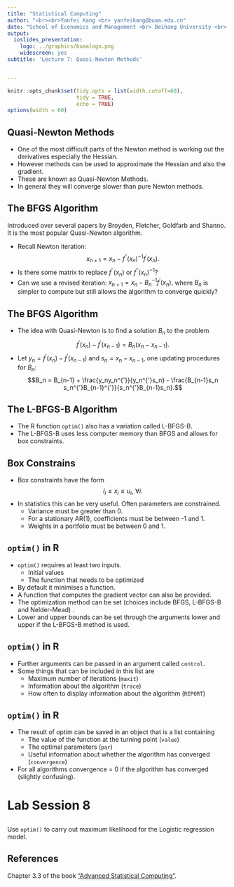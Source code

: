 ```yaml
---
title: "Statistical Computing"
author: "<br><br>Yanfei Kang <br> yanfeikang@buaa.edu.cn"
date: "School of Economics and Management <br> Beihang University <br> http://yanfei.site"
output:
  ioslides_presentation:
    logo: ../graphics/buaalogo.png
    widescreen: yes
subtitle: 'Lecture 7: Quasi-Newton Methods'


---
```


<style>
    slides > slide {
    overflow-x: auto !important;
    overflow-y: auto !important;
}
</style>


```r
knitr::opts_chunk$set(tidy.opts = list(width.cutoff=60),
                      tidy = TRUE, 
                      echo = TRUE)
options(width = 60)
```

## Quasi-Newton Methods

- One of the most difficult parts of the Newton method is working out the derivatives especially the Hessian.
- However methods can be used to approximate the Hessian and also the gradient.
- These are known as Quasi-Newton Methods.
- In general they will converge slower than pure Newton methods.

## The BFGS Algorithm

Introduced over several papers by Broyden, Fletcher, Goldfarb and Shanno. It is the most popular Quasi-Newton algorithm.

- Recall Newton iteration: $$x_{n+1} = x_n - f^{''}(x_n)^{-1}f^{'}(x_n).$$
- Is there some matrix to replace $f^{''}(x_n)$ or $f^{''}(x_n)^{-1}$?
- Can we use a revised iteration: $x_{n+1} = x_n - B_n^{-1}f^{'}(x_n),$ where $B_n$ is simpler to compute but still allows the algorithm to converge quickly?

## The BFGS Algorithm

- The idea with Quasi-Newton is to find a solution $B_n$ to the problem $$f^{'}(x_n) - f^{'}(x_{n-1}) = B_n(x_n - x_{n-1}).$$
- Let $y_n = f^{'}(x_n) - f^{'}(x_{n-1})$ and $s_n = x_n - x_{n-1}$, one updating procedures for $B_n$:
$$B_n = B_{n-1} + \frac{y_ny_n^{'}}{y_n^{'}s_n} - \frac{B_{n-1}s_n s_n^{'}B_{n-1}^{'}}{s_n^{'}B_{n-1}s_n}.$$

## The L-BFGS-B Algorithm

- The R function `optim()` also has a variation called L-BFGS-B.
- The L-BFGS-B uses less computer memory than BFGS and allows for box constraints.

## Box Constrains

- Box constraints have the form $$l_i \leq x_i \leq u_i,~ \forall i.$$
- In statistics this can be very useful. Often parameters are constrained.
    - Variance must be greater than 0.
    - For a stationary AR(1), coefficients must be between -1 and 1.
    - Weights in a portfolio must be between 0 and 1.

## `optim()`  in R

- `optim()`  requires at least two inputs.
    - Initial values
    - The function that needs to be optimized
- By default it minimises a function.    
- A function that computes the gradient vector can also be provided.   
- The optimization method can be set (choices include BFGS, L-BFGS-B and Nelder-Mead)  .
- Lower and upper bounds can be set through the arguments lower and upper if the L-BFGS-B method is used.

## `optim()`  in R
- Further arguments can be passed in an argument called `control`.
- Some things that can be included in this list are
    - Maximum number of iterations (`maxit`)
    - Information about the algorithm (`trace`)
    - How often to display information about the algorithm (`REPORT`)


## `optim()`  in R   
- The result of optim can be saved in an object that is a list containing 
    - The value of the function at the turning point (`value`)
    - The optimal parameters (`par`)
    - Useful information about whether the algorithm has converged (`convergence`)
- For all algorithms convergence = 0 if the algorithm has converged (slightly confusing).



# Lab Session 8
## 

Use `optim()` to carry out maximum likelihood for the Logistic regression model.



## References

Chapter 3.3 of the book ["Advanced Statistical Computing"](https://bookdown.org/rdpeng/advstatcomp/).
